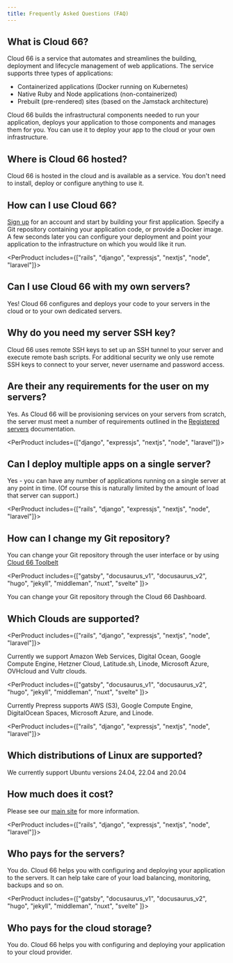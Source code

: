 ```yaml
---
title: Frequently Asked Questions (FAQ)
---
```


## What is Cloud 66?

Cloud 66 is a service that automates and streamlines the building, deployment and lifecycle management of web applications. The service supports three types of applications:

* Containerized applications (Docker running on Kubernetes)
* Native Ruby and Node applications (non-containerized)
* Prebuilt (pre-rendered) sites (based on the Jamstack architecture)

Cloud 66 builds the infrastructural components needed to run your application, deploys your application to those components and manages them for you. You can use it to deploy your app to the cloud or your own infrastructure.

## Where is Cloud 66 hosted?

Cloud 66 is hosted in the cloud and is available as a service. You don't need to install, deploy or configure anything to use it.

## How can I use Cloud 66?

[Sign up](https://app.cloud66.com/users/sign_up) for an account and start by building your first application. Specify a Git repository containing your application code, or provide a Docker image. A few seconds later you can configure your deployment and point your application to the infrastructure on which you would like it run.

<PerProduct includes={["rails", "django", "expressjs", "nextjs", "node", "laravel"]}>

## Can I use Cloud 66 with my own servers?

Yes! Cloud 66 configures and deploys your code to your servers in the cloud or to your own dedicated servers.

## Why do you need my server SSH key?

Cloud 66 uses remote SSH keys to set up an SSH tunnel to your server and execute remote bash scripts. For additional security we only use remote SSH keys to connect to your server, never username and password access.

## Are their any requirements for the user on my servers?

Yes. As Cloud 66 will be provisioning services on your servers from scratch, the server must meet a number of requirements outlined in the [Registered servers](/docs/servers/registered-servers) documentation.

</PerProduct>

<PerProduct includes={["django", "expressjs", "nextjs", "node", "laravel"]}>

## Can I deploy multiple apps on a single server?

Yes - you can have any number of applications running on a single server at any point in time. (Of course this is naturally limited by the amount of load that server can support.)

</PerProduct>

<PerProduct includes={["rails", "django", "expressjs", "nextjs", "node", "laravel"]}>

## How can I change my Git repository?

You can change your Git repository through the user interface or by using [Cloud 66 Toolbelt](/docs/toolbelt/using-cloud66-toolbelt)

</PerProduct>

<PerProduct includes={["gatsby", "docusaurus_v1", "docusaurus_v2", "hugo", "jekyll", "middleman", "nuxt", "svelte" ]}>

You can change your Git repository through the Cloud 66 Dashboard.

</PerProduct>

## Which Clouds are supported?

<PerProduct includes={["rails", "django", "expressjs", "nextjs", "node", "laravel"]}>

Currently we support Amazon Web Services, Digital Ocean, Google Compute Engine, Hetzner Cloud, Latitude.sh, Linode, Microsoft Azure, OVHcloud and Vultr clouds.

</PerProduct>

<PerProduct includes={["gatsby", "docusaurus_v1", "docusaurus_v2", "hugo", "jekyll", "middleman", "nuxt", "svelte" ]}>

Currently Prepress supports AWS (S3), Google Compute Engine, DigitalOcean Spaces, Microsoft Azure, and Linode.

</PerProduct>


<PerProduct includes={["rails", "django", "expressjs", "nextjs", "node", "laravel"]}>

## Which distributions of Linux are supported?

We currently support Ubuntu versions 24.04, 22.04 and 20.04

</PerProduct>

## How much does it cost?

Please see our [main site](https://www.cloud66.com/) for more information.

<PerProduct includes={["rails", "django", "expressjs", "nextjs", "node", "laravel"]}>

## Who pays for the servers?

You do. Cloud 66 helps you with configuring and deploying your application to the servers. It can help take care of your load balancing, monitoring, backups and so on.

</PerProduct>

<PerProduct includes={["gatsby", "docusaurus_v1", "docusaurus_v2", "hugo", "jekyll", "middleman", "nuxt", "svelte" ]}>

## Who pays for the cloud storage?

You do. Cloud 66 helps you with configuring and deploying your application to your cloud provider.

</PerProduct>

